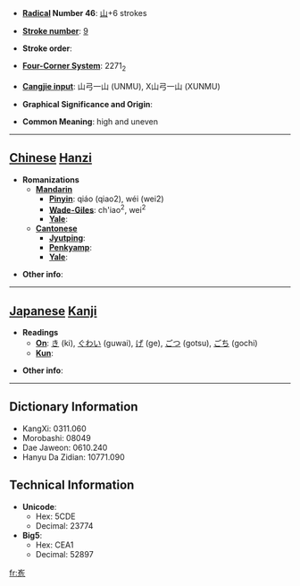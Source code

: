 * '''[[Wiktionary:Chinese radical index| Radical]] Number 46''': [[Wiktionary:Chinese radical index 山|山]]+6 strokes

* '''[[Wiktionary:Chinese total strokes index|Stroke number]]''': [[Wiktionary:Chinese total strokes index 9|9]]

* '''Stroke order''': 

* '''[[Wiktionary:Chinese four corner index|Four-Corner System]]''': 2271<sub>2</sub>

* '''[[Wiktionary:Chinese Cangjie index|Cangjie input]]''': 山弓一山 (UNMU), X山弓一山 (XUNMU)

* '''Graphical Significance and Origin''': 

* '''Common Meaning''': high and uneven

----

== [[Chinese]] [[Hanzi]] ==

* '''Romanizations'''
** '''[[Mandarin]]'''
*** '''[[Pinyin]]''': qiáo (qiao2), wéi (wei2)
*** '''[[Wade-Giles]]''': ch'iao<sup>2</sup>, wei<sup>2</sup>
*** '''[[Yale]]''': 
** '''[[Cantonese]]'''
*** '''[[Jyutping]]''':
*** '''[[Penkyamp]]''': 
*** '''[[Yale]]''': 

* '''Other info''': 

----

== [[Japanese]] [[Kanji]] ==

* '''Readings'''
** '''[[On]]''': [[き]] (ki), [[ぐわい]] (guwai), [[げ]] (ge), [[ごつ]] (gotsu), [[ごち]] (gochi)
** '''[[Kun]]''': 

* '''Other info''':  

----

== Dictionary Information ==

* KangXi: 0311.060
* Morobashi: 08049
* Dae Jaweon: 0610.240
* Hanyu Da Zidian: 10771.090

== Technical Information ==

* '''Unicode''':
** Hex: 5CDE
** Decimal: 23774
* '''Big5''':
** Hex: CEA1
** Decimal: 52897

[[fr:峞]]